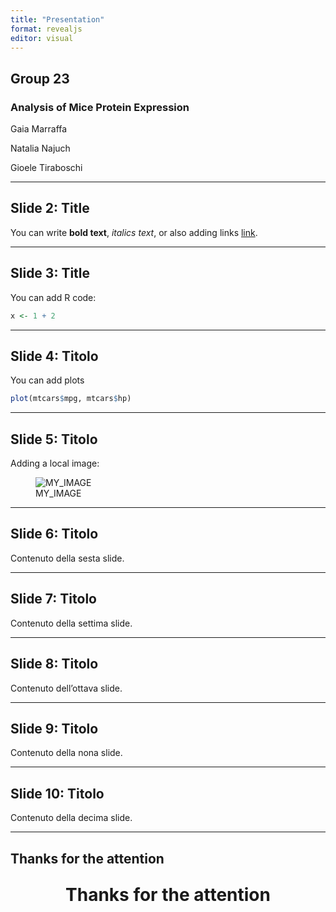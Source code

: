 ```yaml
---
title: "Presentation"
format: revealjs
editor: visual
---
```


## **Group 23**

### **Analysis of Mice Protein Expression**

Gaia Marraffa

Natalia Najuch

Gioele Tiraboschi

------------------------------------------------------------------------

## Slide 2: Title

You can write **bold text**, *italics text*, or also adding links [link](https://example.com).

------------------------------------------------------------------------

## Slide 3: Title

You can add R code:

```r
x <- 1 + 2
```

------------------------------------------------------------------------

## Slide 4: Titolo

You can add plots

```r
plot(mtcars$mpg, mtcars$hp)
```

------------------------------------------------------------------------

## Slide 5: Titolo

Adding a local image:

![MY_IMAGE](images/example.png)

------------------------------------------------------------------------

## Slide 6: Titolo

Contenuto della sesta slide.

------------------------------------------------------------------------

## Slide 7: Titolo

Contenuto della settima slide.

------------------------------------------------------------------------

## Slide 8: Titolo

Contenuto dell'ottava slide.

------------------------------------------------------------------------

## Slide 9: Titolo

Contenuto della nona slide.

------------------------------------------------------------------------

## Slide 10: Titolo

Contenuto della decima slide.

------------------------------------------------------------------------

## **Thanks for the attention**

::: {style="text-align: center; font-size: 2em; font-weight: bold;"}
Thanks for the attention
:::
